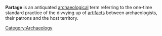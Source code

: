 '''Partage''' is an antiquated [[archaeology|archaeological]] term referring to the one-time standard practice of the divvying up of [[artifact]]s between archaeologists, their patrons and the host territory.

{{unreferenced|date=September 2007}}
[[Category:Archaeology]]
{{Importance|date=September 2007}}

{{archaeology-stub}}